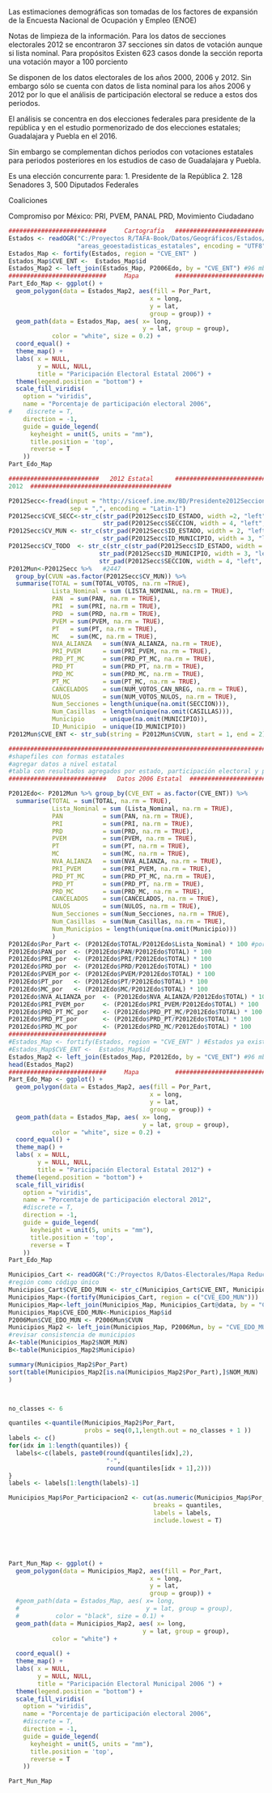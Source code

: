 \section {Capítulo 2 Disponibilidad de la información}


\subsection{Encuesta Nacional de Ocupación y Empleo}

Las estimaciones demográficas son tomadas de los factores de expansión de la Encuesta Nacional de Ocupación y Empleo (ENOE)


Notas de limpieza de la información. Para los datos de secciones electorales 2012 se encontraron 37 secciones sin datos de votación aunque si lista nominal. Para propósitos
Existen 623 casos donde la sección reporta una votación mayor a 100 porciento


\subsection{Datos Electorales}

Se disponen de los datos electorales de los años 2000, 2006 y 2012. Sin embargo sólo se cuenta con datos de lista nominal para los años 2006 y 2012 por lo que el análisis de participación electoral se reduce a estos dos periodos. 

El análisis se concentra en dos elecciones federales para presidente de la república y en el estudio pormenorizado de dos elecciones estatales; Guadalajara y Puebla en el 2016. 


Sin embargo se complementan dichos periodos con votaciones estatales para periodos posteriores en los estudios de caso de Guadalajara y Puebla. 


\subsubsection{Elecciones Federales 2012}

Es una elección concurrente para:
1. Presidente de la República
2. 128 Senadores
3, 500 Diputados Federales

Coaliciones 

Compromiso por México: PRI, PVEM, PANAL
PRD, Movimiento Ciudadano


```r




###########################     Cartografía   ###################################
Estados <- readOGR("C:/Proyectos R/TAFA-Book/Datos/Geográficos/Estados/areas_geoestadisticas_estatales.shp",
                   "areas_geoestadisticas_estatales", encoding = "UTF8") #cartografía estatal
Estados_Map <- fortify(Estados, region = "CVE_ENT" )
Estados_Map$CVE_ENT <-  Estados_Map$id
Estados_Map2 <- left_join(Estados_Map, P2006Edo, by = "CVE_ENT") #96 mb 
###########################     Mapa          ###################################
Part_Edo_Map <- ggplot() +
  geom_polygon(data = Estados_Map2, aes(fill = Por_Part, 
                                       x = long, 
                                       y = lat, 
                                       group = group)) +
  geom_path(data = Estados_Map, aes( x= long, 
                                     y = lat, group = group),
            color = "white", size = 0.2) +
  coord_equal() +
  theme_map() +
  labs( x = NULL,
        y = NULL, NULL, 
        title = "Paricipación Electoral Estatal 2006") +
  theme(legend.position = "bottom") +
  scale_fill_viridis(
    option = "viridis",
    name = "Porcentaje de participación electoral 2006",
#    discrete = T,
    direction = -1,
    guide = guide_legend(
      keyheight = unit(5, units = "mm"),
      title.position = 'top',
      reverse = T
    ))
Part_Edo_Map
```

```r
#########################   2012 Estatal      ##################################################
2012  #######################################

P2012Secc<-fread(input = "http://siceef.ine.mx/BD/Presidente2012Seccion.csv", 
                 sep = ",", encoding = "Latin-1")
P2012Secc$CVE_SECC<-str_c(str_pad(P2012Secc$ID_ESTADO, width =2, "left", "0"),
                          str_pad(P2012Secc$SECCION, width = 4, "left", "0"))
P2012Secc$CV_MUN <- str_c(str_pad(P2012Secc$ID_ESTADO, width = 2, "left", "0"),
                          str_pad(P2012Secc$ID_MUNICIPIO, width = 3, "left", "0"))
P2012Secc$CV_TODO  <- str_c(str_c(str_pad(P2012Secc$ID_ESTADO, width = 2, "left", "0"), #Estado, Municipio, Sección
                         str_pad(P2012Secc$ID_MUNICIPIO, width = 3, "left", "0")), 
                         str_pad(P2012Secc$SECCION, width = 4, "left", "0"))
P2012Mun<-P2012Secc %>%   #2447
  group_by(CVUN =as.factor(P2012Secc$CV_MUN)) %>%
  summarise(TOTAL = sum(TOTAL_VOTOS, na.rm =TRUE),
            Lista_Nominal = sum (LISTA_NOMINAL, na.rm = TRUE),
            PAN  = sum(PAN, na.rm = TRUE),
            PRI  = sum(PRI, na.rm = TRUE),
            PRD  = sum(PRD, na.rm = TRUE),
            PVEM = sum(PVEM, na.rm = TRUE),
            PT   = sum(PT, na.rm = TRUE),
            MC   = sum(MC, na.rm = TRUE),
            NVA_ALIANZA   = sum(NVA_ALIANZA, na.rm = TRUE),
            PRI_PVEM      = sum(PRI_PVEM, na.rm = TRUE),
            PRD_PT_MC     = sum(PRD_PT_MC, na.rm = TRUE),
            PRD_PT        = sum(PRD_PT, na.rm = TRUE),
            PRD_MC        = sum(PRD_MC, na.rm = TRUE),
            PT_MC         = sum(PT_MC, na.rm = TRUE),
            CANCELADOS    = sum(NUM_VOTOS_CAN_NREG, na.rm = TRUE),
            NULOS         = sum(NUM_VOTOS_NULOS, na.rm = TRUE),
            Num_Secciones = length(unique(na.omit(SECCION))),
            Num_Casillas  = length(unique(na.omit(CASILLAS))),
            Municipio     = unique(na.omit(MUNICIPIO)), 
            ID_Municipio  = unique(ID_MUNICIPIO))
P2012Mun$CVE_ENT <- str_sub(string = P2012Mun$CVUN, start = 1, end = 2)

#####################################################################################################
#shapefiles con formas estatales
#agregar datos a nivel estatal
#tabla con resultados agregados por estado, participación electoral y principales partidos
###########################   Datos 2006 Estatal  #########################################

P2012Edo<- P2012Mun %>% group_by(CVE_ENT = as.factor(CVE_ENT)) %>% 
  summarise(TOTAL = sum(TOTAL, na.rm = TRUE),
            Lista_Nominal = sum (Lista_Nominal, na.rm = TRUE),
            PAN           = sum(PAN, na.rm = TRUE),
            PRI           = sum(PRI, na.rm = TRUE),
            PRD           = sum(PRD, na.rm = TRUE),
            PVEM          = sum(PVEM, na.rm = TRUE),
            PT            = sum(PT, na.rm = TRUE),
            MC            = sum(MC, na.rm = TRUE),
            NVA_ALIANZA   = sum(NVA_ALIANZA, na.rm = TRUE),
            PRI_PVEM      = sum(PRI_PVEM, na.rm = TRUE),
            PRD_PT_MC     = sum(PRD_PT_MC, na.rm = TRUE), 
            PRD_PT        = sum(PRD_PT, na.rm = TRUE),
            PRD_MC        = sum(PRD_MC, na.rm = TRUE),
            CANCELADOS    = sum(CANCELADOS, na.rm = TRUE),
            NULOS         = sum(NULOS, na.rm = TRUE),
            Num_Secciones = sum(Num_Secciones, na.rm = TRUE),
            Num_Casillas  = sum(Num_Casillas, na.rm = TRUE),
            Num_Municipios = length(unique(na.omit(Municipio)))
            )
P2012Edo$Por_Part <- (P2012Edo$TOTAL/P2012Edo$Lista_Nominal) * 100 #porcentajes. 
P2012Edo$PAN_por  <- (P2012Edo$PAN/P2012Edo$TOTAL) * 100
P2012Edo$PRI_por  <- (P2012Edo$PRI/P2012Edo$TOTAL) * 100
P2012Edo$PRD_por  <- (P2012Edo$PRD/P2012Edo$TOTAL) * 100
P2012Edo$PVEM_por <- (P2012Edo$PVEM/P2012Edo$TOTAL) * 100
P2012Edo$PT_por   <- (P2012Edo$PT/P2012Edo$TOTAL) * 100
P2012Edo$MC_por   <- (P2012Edo$MC/P2012Edo$TOTAL) * 100
P2012Edo$NVA_ALIANZA_por  <- (P2012Edo$NVA_ALIANZA/P2012Edo$TOTAL) * 100
P2012Edo$PRI_PVEM_por     <- (P2012Edo$PRI_PVEM/P2012Edo$TOTAL) * 100
P2012Edo$PRD_PT_MC_por    <- (P2012Edo$PRD_PT_MC/P2012Edo$TOTAL) * 100
P2012Edo$PRD_PT_por       <- (P2012Edo$PRD_PT/P2012Edo$TOTAL) * 100
P2012Edo$PRD_MC_por       <- (P2012Edo$PRD_MC/P2012Edo$TOTAL) * 100
###########################     
#Estados_Map <- fortify(Estados, region = "CVE_ENT" ) #Estados ya existe, cambiamos los datos que se anexan 
#Estados_Map$CVE_ENT <-  Estados_Map$id
Estados_Map2 <- left_join(Estados_Map, P2012Edo, by = "CVE_ENT") #96 mb 
head(Estados_Map2)
###########################     Mapa          ###################################
Part_Edo_Map <- ggplot() +
  geom_polygon(data = Estados_Map2, aes(fill = Por_Part, 
                                       x = long, 
                                       y = lat, 
                                       group = group)) +
  geom_path(data = Estados_Map, aes( x= long, 
                                     y = lat, group = group),
            color = "white", size = 0.2) +
  coord_equal() +
  theme_map() +
  labs( x = NULL,
        y = NULL, NULL, 
        title = "Paricipación Electoral Estatal 2012") +
  theme(legend.position = "bottom") +
  scale_fill_viridis(
    option = "viridis",
    name = "Porcentaje de participación electoral 2012",
    #discrete = T,
    direction = -1,
    guide = guide_legend(
      keyheight = unit(5, units = "mm"),
      title.position = 'top',
      reverse = T
    ))
Part_Edo_Map
```


```r

Municipios_Cart <- readOGR("C:/Proyectos R/Datos-Electorales/Mapa Reducido/areas_geoestadisticas_municipales.shp", "areas_geoestadisticas_municipales",                     encoding = "UTF8")   #shp de municipios
#región como código único
Municipios_Cart$CVE_EDO_MUN <- str_c(Municipios_Cart$CVE_ENT, Municipios_Cart$CVE_MUN)
Municipios_Map<-(fortify(Municipios_Cart, region = c("CVE_EDO_MUN")))
Municipios_Map<-left_join(Municipios_Map, Municipios_Cart@data, by = "CVE_EDO_MUN")
Municipios_Map$CVE_EDO_MUN<-Municipios_Map$id
P2006Mun$CVE_EDO_MUN <- P2006Mun$CVUN
Municipios_Map2 <- left_join(Municipios_Map, P2006Mun, by = "CVE_EDO_MUN") #
#revisar consistencia de municipios 
A<-table(Municipios_Map2$NOM_MUN)
B<-table(Municipios_Map2$Municipio)

summary(Municipios_Map2$Por_Part)
sort(table(Municipios_Map2[is.na(Municipios_Map2$Por_Part),]$NOM_MUN)
)



no_classes <- 6

quantiles <-quantile(Municipios_Map2$Por_Part,
                     probs = seq(0,1,length.out = no_classes + 1 ))
labels <- c()
for(idx in 1:length(quantiles)) {
  labels<-c(labels, paste0(round(quantiles[idx],2),
                           "-",
                           round(quantiles[idx + 1],2)))
}
labels <- labels[1:length(labels)-1]

Municipios_Map$Por_Participacion2 <- cut(as.numeric(Municipios_Map$Por_Voto),
                                        breaks = quantiles, 
                                        labels = labels, 
                                        include.lowest = T)





Part_Mun_Map <- ggplot() +
  geom_polygon(data = Municipios_Map2, aes(fill = Por_Part, 
                                       x = long, 
                                       y = lat, 
                                       group = group)) +
  #geom_path(data = Estados_Map, aes( x= long, 
  #                                   y = lat, group = group),
  #          color = "black", size = 0.1) +
  geom_path(data = Municipios_Map2, aes( x= long, 
                                     y = lat, group = group),
            color = "white") +
  
  coord_equal() +
  theme_map() +
  labs( x = NULL,
        y = NULL, NULL, 
        title = "Paricipación Electoral Municipal 2006 ") +
  theme(legend.position = "bottom") +
  scale_fill_viridis(
    option = "viridis",
    name = "Porcentaje de participación electoral 2006",
    #discrete = T,
    direction = -1,
    guide = guide_legend(
      keyheight = unit(5, units = "mm"),
      title.position = 'top',
      reverse = T
    ))

Part_Mun_Map
```


```r



```


